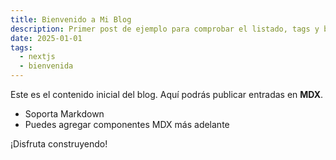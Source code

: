 ```yaml
---
title: Bienvenido a Mi Blog
description: Primer post de ejemplo para comprobar el listado, tags y búsqueda.
date: 2025-01-01
tags:
  - nextjs
  - bienvenida
---
```


Este es el contenido inicial del blog. Aquí podrás publicar entradas en **MDX**.

- Soporta Markdown
- Puedes agregar componentes MDX más adelante

¡Disfruta construyendo!
